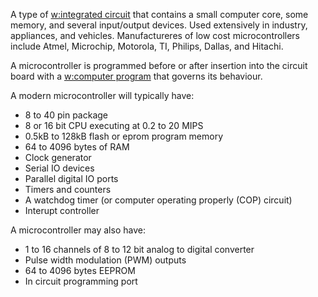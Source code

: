 A type of [[w:integrated circuit]] that contains a small computer core, some memory, and several input/output devices. Used extensively in industry, appliances, and vehicles. Manufactureres of low cost microcontrollers include Atmel, Microchip, Motorola, TI, Philips, Dallas, and Hitachi.

A microcontroller is programmed before or after insertion into the circuit board with a [[w:computer program]] that governs its behaviour.

A modern microcontroller will typically have:
* 8 to 40 pin package
* 8 or 16 bit CPU executing at 0.2 to 20 MIPS
* 0.5kB to 128kB flash or eprom program memory
* 64 to 4096 bytes of RAM
* Clock generator
* Serial IO devices
* Parallel digital IO ports
* Timers and counters
* A watchdog timer (or computer operating properly (COP) circuit)
* Interupt controller

A microcontroller may also have:
* 1 to 16 channels of 8 to 12 bit analog to digital converter
* Pulse width modulation (PWM) outputs
* 64 to 4096 bytes EEPROM
* In circuit programming port